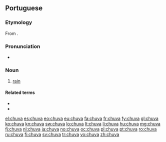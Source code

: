 {{also|chůva}}
==Portuguese==

===Etymology===
From {{etyl|la|pt}} {{term|pluvia|lang=la}}.

===Pronunciation===
* {{audio|Pt chuva.ogg|Audio}}

===Noun===
{{pt-noun|f}}

# [[rain]]

====Related terms====
* {{l|pt|chover}}
* {{l|pt|chuvoso}}

[[el:chuva]]
[[es:chuva]]
[[eo:chuva]]
[[eu:chuva]]
[[fa:chuva]]
[[fr:chuva]]
[[fy:chuva]]
[[gl:chuva]]
[[ko:chuva]]
[[kn:chuva]]
[[sw:chuva]]
[[lo:chuva]]
[[lt:chuva]]
[[li:chuva]]
[[hu:chuva]]
[[mg:chuva]]
[[fj:chuva]]
[[nl:chuva]]
[[ja:chuva]]
[[no:chuva]]
[[oc:chuva]]
[[pl:chuva]]
[[pt:chuva]]
[[ro:chuva]]
[[ru:chuva]]
[[fi:chuva]]
[[sv:chuva]]
[[tr:chuva]]
[[vo:chuva]]
[[zh:chuva]]